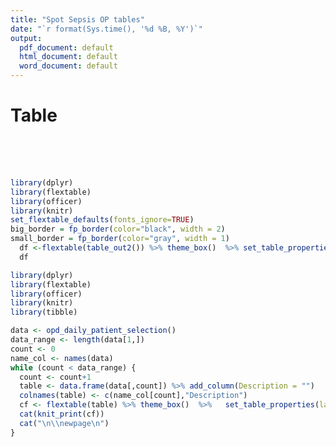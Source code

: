 ```yaml
---
title: "Spot Sepsis OP tables"
date: "`r format(Sys.time(), '%d %B, %Y')`"
output:
  pdf_document: default
  html_document: default
  word_document: default
---
```


# Table
<br />
<br />
<br />
```r
library(dplyr)
library(flextable)
library(officer)
library(knitr)
set_flextable_defaults(fonts_ignore=TRUE)
big_border = fp_border(color="black", width = 2)
small_border = fp_border(color="gray", width = 1)
  df <-flextable(table_out2()) %>% theme_box()  %>% set_table_properties(layout = "autofit",width =1)
  df
```

\newpage

```r
library(dplyr)   
library(flextable)
library(officer)
library(knitr)
library(tibble)

data <- opd_daily_patient_selection()
data_range <- length(data[1,])
count <- 0
name_col <- names(data)
while (count < data_range) {
  count <- count+1
  table <- data.frame(data[,count]) %>% add_column(Description = "")
  colnames(table) <- c(name_col[count],"Description")
  cf <- flextable(table) %>% theme_box()  %>%   set_table_properties(layout = "fixed",width =1) %>% width(j = 1, 1.5) %>% width(j = 2, 5.5)
  cat(knit_print(cf))
  cat("\n\\newpage\n")
}

```

